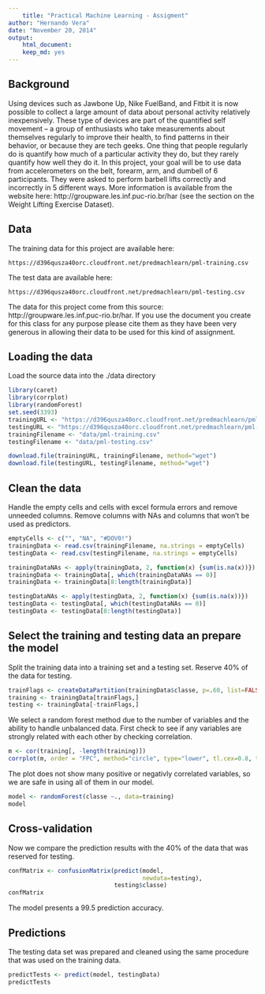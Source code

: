 ```yaml
---
    title: "Practical Machine Learning - Assigment"
author: "Hernando Vera"
date: "November 20, 2014"
output:
    html_document:
    keep_md: yes
---
```

    
## Background

Using devices such as Jawbone Up, Nike FuelBand, and Fitbit it is now possible to collect a large amount of data about personal activity relatively inexpensively. These type of devices are part of the quantified self movement – a group of enthusiasts who take measurements about themselves regularly to improve their health, to find patterns in their behavior, or because they are tech geeks. One thing that people regularly do is quantify how much of a particular activity they do, but they rarely quantify how well they do it. In this project, your goal will be to use data from accelerometers on the belt, forearm, arm, and dumbell of 6 participants. They were asked to perform barbell lifts correctly and incorrectly in 5 different ways. More information is available from the website here: http://groupware.les.inf.puc-rio.br/har (see the section on the Weight Lifting Exercise Dataset). 

## Data 

The training data for this project are available here: 
    
    https://d396qusza40orc.cloudfront.net/predmachlearn/pml-training.csv

The test data are available here: 
    
    https://d396qusza40orc.cloudfront.net/predmachlearn/pml-testing.csv

The data for this project come from this source: http://groupware.les.inf.puc-rio.br/har. If you use the document you create for this class for any purpose please cite them as they have been very generous in allowing their data to be used for this kind of assignment. 

## Loading the data

Load the source data into the ./data directory

```r
library(caret)
library(corrplot)
library(randomForest)
set.seed(3393)
trainingURL <- "https://d396qusza40orc.cloudfront.net/predmachlearn/pml-training.csv"
testingURL <- "https://d396qusza40orc.cloudfront.net/predmachlearn/pml-testing.csv"
trainingFilename <- "data/pml-training.csv"
testingFilename <- "data/pml-testing.csv"
```

```r
download.file(trainingURL, trainingFilename, method="wget")
download.file(testingURL, testingFilename, method="wget")
```

## Clean the data

Handle the empty cells and cells with excel formula errors and remove unneeded columns. Remove columns with NAs and columns that won't be used as predictors.

```r
emptyCells <- c("", "NA", "#DOV0!")
trainingData <- read.csv(trainingFilename, na.strings = emptyCells)
testingData <- read.csv(testingFilename, na.strings = emptyCells)

trainingDataNAs <- apply(trainingData, 2, function(x) {sum(is.na(x))})
trainingData <- trainingData[, which(trainingDataNAs == 0)]
trainingData <- trainingData[8:length(trainingData)]

testingDataNAs <- apply(testingData, 2, function(x) {sum(is.na(x))})
testingData <- testingData[, which(testingDataNAs == 0)]
testingData <- testingData[8:length(testingData)]
```

## Select the training and testing data an prepare the model
Split the training data into a training set and a testing set. Reserve 40% of the data for testing.
```r
trainFlags <- createDataPartition(trainingData$classe, p=.60, list=FALSE)
training <- trainingData[trainFlags,]
testing <- trainingData[-trainFlags,]
```

We select a random forest method due to the number of variables and the ability to handle unbalanced data. First check to see if any variables are strongly related with each other by checking correlation.

```r
m <- cor(training[, -length(training)])
corrplot(m, order = "FPC", method="circle", type="lower", tl.cex=0.8, tl.col=rgb(0,0,0))
```

The plot does not show many positive or negativly correlated variables, so we are safe in using all of them in our model.

```r
model <- randomForest(classe ~., data=training)
model
```

## Cross-validation

Now we compare the prediction results with the 40% of the data that was reserved for testing.

```r
confMatrix <- confusionMatrix(predict(model,
                                      newdata=testing),
                              testing$classe)
confMatrix
```

The model presents a 99.5 prediction accuracy.

## Predictions

The testing data set was prepared and cleaned using the same procedure that was used on the training data.

```r
predictTests <- predict(model, testingData)
predictTests
```


